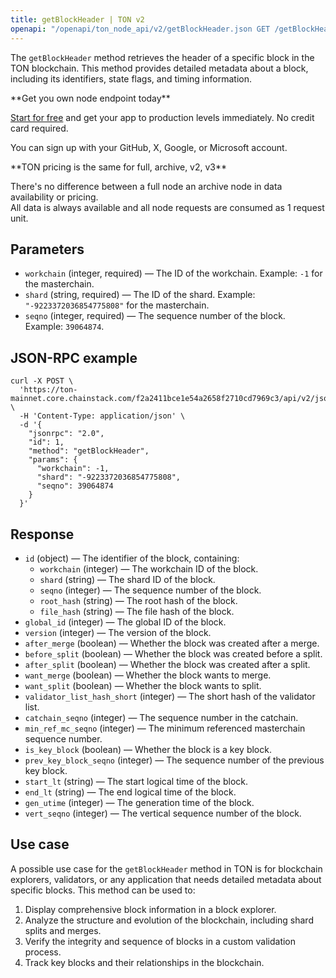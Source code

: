 ---
title: getBlockHeader | TON v2
openapi: "/openapi/ton_node_api/v2/getBlockHeader.json GET /getBlockHeader"
---

The `getBlockHeader` method retrieves the header of a specific block in the TON blockchain. This method provides detailed metadata about a block, including its identifiers, state flags, and timing information.

<Check>
**Get you own node endpoint today**

[Start for free](https://console.chainstack.com/) and get your app to production levels immediately. No credit card required.

You can sign up with your GitHub, X, Google, or Microsoft account.
</Check>

<Note>
**TON pricing is the same for full, archive, v2, v3**

There's no difference between a full node an archive node in data availability or pricing.  
All data is always available and all node requests are consumed as 1 request unit.
</Note>

  

## Parameters

* `workchain` (integer, required) — The ID of the workchain. Example: `-1` for the masterchain.
* `shard` (string, required) — The ID of the shard. Example: `"-9223372036854775808"` for the masterchain.
* `seqno` (integer, required) — The sequence number of the block. Example: `39064874`.

## JSON-RPC example

```shell Shell
curl -X POST \
  'https://ton-mainnet.core.chainstack.com/f2a2411bce1e54a2658f2710cd7969c3/api/v2/jsonRPC' \
  -H 'Content-Type: application/json' \
  -d '{
    "jsonrpc": "2.0",
    "id": 1,
    "method": "getBlockHeader",
    "params": {
      "workchain": -1,
      "shard": "-9223372036854775808",
      "seqno": 39064874
    }
  }'
```


## Response

* `id` (object) — The identifier of the block, containing:
  + `workchain` (integer) — The workchain ID of the block.
  + `shard` (string) — The shard ID of the block.
  + `seqno` (integer) — The sequence number of the block.
  + `root_hash` (string) — The root hash of the block.
  + `file_hash` (string) — The file hash of the block.
* `global_id` (integer) — The global ID of the block.
* `version` (integer) — The version of the block.
* `after_merge` (boolean) — Whether the block was created after a merge.
* `before_split` (boolean) — Whether the block was created before a split.
* `after_split` (boolean) — Whether the block was created after a split.
* `want_merge` (boolean) — Whether the block wants to merge.
* `want_split` (boolean) — Whether the block wants to split.
* `validator_list_hash_short` (integer) — The short hash of the validator list.
* `catchain_seqno` (integer) — The sequence number in the catchain.
* `min_ref_mc_seqno` (integer) — The minimum referenced masterchain sequence number.
* `is_key_block` (boolean) — Whether the block is a key block.
* `prev_key_block_seqno` (integer) — The sequence number of the previous key block.
* `start_lt` (string) — The start logical time of the block.
* `end_lt` (string) — The end logical time of the block.
* `gen_utime` (integer) — The generation time of the block.
* `vert_seqno` (integer) — The vertical sequence number of the block.

## Use case

A possible use case for the `getBlockHeader` method in TON is for blockchain explorers, validators, or any application that needs detailed metadata about specific blocks. This method can be used to:

1. Display comprehensive block information in a block explorer.
2. Analyze the structure and evolution of the blockchain, including shard splits and merges.
3. Verify the integrity and sequence of blocks in a custom validation process.
4. Track key blocks and their relationships in the blockchain.
